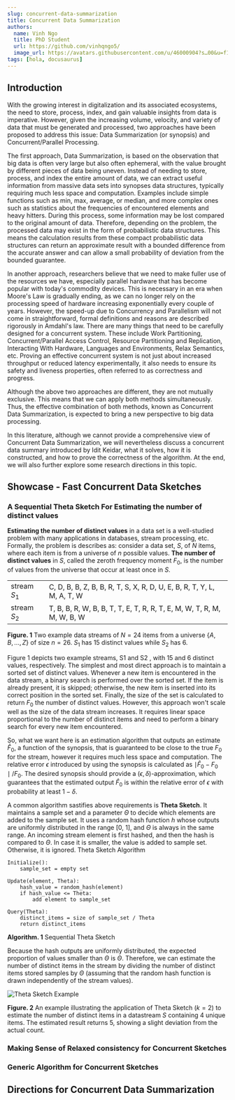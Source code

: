 ```yaml
---
slug: concurrent-data-summarization
title: Concurrent Data Summarization
authors:
  name: Vinh Ngo
  title: PhD Student
  url: https://github.com/vinhqngo5/
  image_url: https://avatars.githubusercontent.com/u/46000904?s…00&u=f124ac5faefd9d6a15f8bcaf1f8450119997dced&v=4
tags: [hola, docusaurus]
---
```

## Introduction

With the growing interest in digitalization and its associated ecosystems, the need to store, process, index, and gain valuable insights from data is imperative. However, given the increasing volume, velocity, and variety of data that must be generated and processed, two approaches have been proposed to address this issue: Data Summarization (or synopsis) and Concurrent/Parallel Processing.

The first approach, Data Summarization, is based on the observation that big data is often very large but also often ephemeral, with the value brought by different pieces of data being uneven. Instead of needing to store, process, and index the entire amount of data, we can extract useful information from massive data sets into synopses data structures, typically requiring much less space and computation. Examples include simple functions such as min, max, average, or median, and more complex ones such as statistics about the frequencies of encountered elements and heavy hitters. During this process, some information may be lost compared to the original amount of data. Therefore, depending on the problem, the processed data may exist in the form of probabilistic data structures. This means the calculation results from these compact probabilistic data structures can return an approximate result with a bounded difference from the accurate answer and can allow a small probability of deviation from the bounded guarantee.


In another approach, researchers believe that we need to make fuller use of the resources we have, especially parallel hardware that has become popular with today's commodity devices. This is necessary in an era when Moore's Law is gradually ending, as we can no longer rely on the processing speed of hardware increasing exponentially every couple of years. However, the speed-up due to Concurrency and Parallelism will not come in straightforward, formal definitions and reasons are described rigorously in Amdahl's law. There are many things that need to be carefully designed for a concurrent system. These include Work Partitioning, Concurrent/Parallel Access Control, Resource Partitioning and Replication, Interacting With Hardware, Languages and Environments, Relax Semantics, etc. Proving an effective concurrent system is not just about increased throughput or reduced latency experimentally, it also needs to ensure its safety and liveness properties, often referred to as correctness and progress.

Although the above two approaches are different, they are not mutually exclusive. This means that we can apply both methods simultaneously. Thus, the effective combination of both methods, known as Concurrent Data Summarization, is expected to bring a new perspective to big data processing.

In this literature, although we cannot provide a comprehensive view of Concurrent Data Summarization, we will nevertheless discuss a concurrent data summary introduced by Idit Keidar, what it solves, how it is constructed, and how to prove the correctness of the algorithm. At the end, we will also further explore some research directions in this topic.


## Showcase - Fast Concurrent Data Sketches

### A Sequential Theta Sketch For Estimating the number of distinct values
**Estimating the number of distinct values**  in a data set is a well-studied problem with many applications in databases, stream processing, etc. Formally, the problem is describes as: consider a data set, $S$, of $N$ items, where each item is from a universe of $n$ possible values.  **The number of distinct values** in $S$, called the zeroth frequency moment $F_0$, is the number of values from the universe that occur at least once in $S$. 

|              |                                                                 |
| ------------ | --------------------------------------------------------------- |
| stream $S_1$ | C, D, B, B, Z, B, B, R, T, S, X, R, D, U, E, B, R, T, Y, L, M, A, T, W |
| stream $S_2$ | T, B, B, R, W, B, B, T, T, E, T, R, R, T, E, M, W, T, R, M, M, W, B, W |

**Figure. 1** Two example data streams of $N = 24$ items from a universe $\{A, B, \ldots, Z\}$ of size $n = 26$. $S_1$ has 15 distinct values while $S_2$ has 6.


Figure 1 depicts two example streams, S1 and S2 , with 15 and 6 distinct values, respectively. The simplest and most direct approach is to maintain a sorted set of distinct values. Whenever a new item is encountered in the data stream, a binary search is performed over the sorted set. If the item is already present, it is skipped; otherwise, the new item is inserted into its correct position in the sorted set. Finally, the size of the set is calculated to return $F_0$ the number of distinct values. However, this approach won't scale well as the size of the data stream increases. It requires linear space proportional to the number of distinct items and need to perform a binary search for every new item encountered.
  
So, what we want here is an estimation algorithm that outputs an estimate $\hat{F}_0$, a function of the synopsis, that is guaranteed to be close to the true $F_0$ for the stream, however it requires much less space and computation. The relative error $\epsilon$ introduced by using the synopsis is calculated as $\mid \hat{F}_0 - F_0 \mid / F_0$. The desired synopsis should provide a ($\epsilon, \delta$)-approximation, which guarantees that the estimated output $\hat{F}_0$ is within the relative error of $\epsilon$ with probability at least $1 - \delta$.

A common algorithm sastifies above requirements is **Theta Sketch**. It maintains a sample set and a parameter $\Theta$ to decide which elements are added to the sample set. It uses a random hash function $h$ whose outputs are uniformly distributed in the range [0, 1], and $\Theta$ is always in the same range. An incoming stream element is first hashed, and then the hash is compared to $\Theta$. In case it is smaller, the value is added to sample set. Otherwise, it is ignored. 
Theta Sketch Algorithm

```clike
Initialize():
    sample_set = empty set

Update(element, Theta):
    hash_value = random_hash(element)
    if hash_value <= Theta:
        add element to sample_set

Query(Theta):
    distinct_items = size of sample_set / Theta
    return distinct_items
```
**Algorithm. 1**  Sequential Theta Sketch

Because the hash outputs are uniformly distributed, the expected proportion of values smaller than $\Theta$ is $\Theta$. Therefore, we can estimate the number of distinct items in the stream by dividing the number of distinct items stored samples by $\Theta$ (assuming that the random hash function is drawn independently of the stream values). 

<!-- ![Theta Sketch Example](https://holocron.so/uploads/0e2684f1-image.png) -->

![Theta Sketch Example](RELAX_1st_blog.drawio.svg)

**Figure. 2** An example illustrating the application of Theta Sketch ($k=2$) to estimate the number of distinct items in a datastream $S$ containing 4 unique items. The estimated result returns 5, showing a slight deviation from the actual count.

### Making Sense of Relaxed consistency for Concurrent Sketches

### Generic Algorithm for  Concurrent Sketches

## Directions for Concurrent Data Summarization
